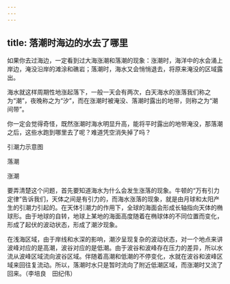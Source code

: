 ```yaml
---
---
---
```

title: 落潮时海边的水去了哪里
---




如果你去过海边，一定看到过大海涨潮和落潮的现象：涨潮时，海洋中的水会涌上岸边，淹没沿岸的滩涂和礁岩；落潮时，海水又会悄悄退去，将原来淹没的区域露出。

海水就这样周期性地涨起落下，一般一天会有两次，白天海水的涨落我们称之为“潮”，夜晚称之为“汐”，而在涨潮时被淹没、落潮时露出的地带，则称之为“潮间带”。

你一定会觉得奇怪，既然涨潮时海水明显升高，能将平时露出的地带淹没，那落潮之后，这些水跑到哪里去了呢？难道凭空消失掉了吗？

引潮力示意图



落潮



涨潮



要弄清楚这个问题，首先要知道海水为什么会发生涨落的现象。牛顿的“万有引力定律”告诉我们，天体之间是有引力的，而海水涨落的现象，就是由月球和太阳产生的引潮力引起的。在天体引潮力的作用下，全球的海面会形成长轴指向天体的椭球形。由于地球的自转，地球上某地的海面高度随着在椭球体的不同位置而变化，形成了起伏的波动状态，形成了潮汐现象。

在浅海区域，由于岸线和水深的影响，潮汐呈现复杂的波动状态，对一个地点来讲波峰对应的是高潮，波谷对应的是低潮。由于波谷和波峰存在压力的差异，所以水流从波峰区域流向波谷区域。伴随着高潮和低潮的不停变化，水就在波谷和波峰区域来回往复流动。所以，落潮时水只是暂时流向了附近低潮区域，而涨潮时又流了回来。（李培良　田纪伟）